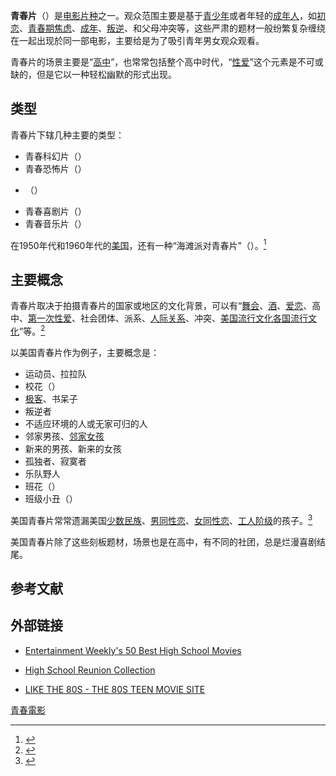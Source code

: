 '''青春片'''（{{lang-en|'''Teen film'''}}）是[[电影|电影]][[片种|片种]]之一。观众范围主要是基于[[青少年|青少年]]或者年轻的[[成年人|成年人]]，如[[戀愛|初恋]]、[[青春期焦虑|青春期焦虑]]、[[成年|成年]]、[[叛逆|叛逆]]、和父母冲突等，这些严肃的题材一般纷繁复杂缠绕在一起出现於同一部电影，主要给是为了吸引青年男女观众观看。

青春片的场景主要是“[[高中|高中]]”，也常常包括整个高中时代，“[[性爱|性爱]]”这个元素是不可或缺的，但是它以一种轻松幽默的形式出现。

== 类型 ==
青春片下辖几种主要的类型：
*青春科幻片（{{lang-en|Teen sci-fi}}）
*青春恐怖片（{{lang-en|Teen horror}}）
*{{le|青春戏剧片|Teen drama}}（{{lang-en|Teen drama}}）
*青春喜剧片（{{lang-en|Teen comedy}}）
*青春音乐片（{{lang-en|Teen musicals}}）

在1950年代和1960年代的[[美国|美国]]，还有一种“海滩派对青春片”（{{lang-en|beach party films}}）。<ref name="Kaveney2006">{{cite book|last=Kaveney|first=Roz|title=Teen Dreams: Reading Teen Film and Television from 'Heathers' to 'Veronica Mars'|url=http://books.google.com/books?id=xdByJyQ5zfIC|date=2006-07-11|publisher=I.B.Tauris|isbn=9781845111847}}</ref>

== 主要概念 ==
青春片取决于拍摄青春片的国家或地区的文化背景，可以有“[[舞会|舞会]]、[[酒|酒]]、[[爱恋|爱恋]]、高中、[[第一次性爱|第一次性爱]]、社会团体、派系、[[人际关系|人际关系]]、冲突、[[美国流行文化各国流行文化|美国流行文化各国流行文化]]”等。<ref name="Driscoll2011">{{cite book|last=Driscoll|first=Catherine|title=Teen Film: A Critical Introduction|url=http://books.google.com/books?id=9qIlX7DcSusC|date=2011-06-15|publisher=Berg|isbn=9781847886866}}</ref>

以美国青春片作为例子，主要概念是：
*运动员、拉拉队
*校花（{{lang-en|School Diva}}）
*[[极客|极客]]、书呆子
*叛逆者
*不适应环境的人或无家可归的人
*邻家男孩、[[鄰家女孩_(人物)|邻家女孩]]
*新来的男孩、新来的女孩
*孤独者、寂寞者
*乐队野人
*班花（{{lang-en|Class Hottie}}）
*班级小丑（{{lang-en|Class Clown}}）

美国青春片常常遗漏美国[[少数民族|少数民族]]、[[男同性恋|男同性恋]]、[[女同性恋|女同性恋]]、[[工人阶级|工人阶级]]的孩子。<ref>{{cite book|last=Hentges|first=Sarah|title=Pictures of Girlhood: Modern Female Adolescence on Film|year=2006|publisher=McFarland and Company Inc., Publishers|isbn=0786424028}}</ref> 

美国青春片除了这些刻板题材，场景也是在高中，有不同的社团，总是烂漫喜剧结尾。

==参考文献==
{{reflist}}

==外部链接==
* {{en icon}} [http://www.ew.com/ew/gallery/0,,1532588,00.html Entertainment Weekly's 50 Best High School Movies] {{Wayback|url=http://www.ew.com/ew/gallery/0,,1532588,00.html |date=20100105120121 }}
* {{en icon}} [http://www.highschoolmovies.com/ High School Reunion Collection]
* {{en icon}} [https://web.archive.org/web/20110718102047/http://likethe80s.wordpress.com/ LIKE THE 80S - THE 80S TEEN MOVIE SITE]

{{Film genres}}

{{DEFAULTSORT:Q青春片}}
[[Category:青春電影|]]